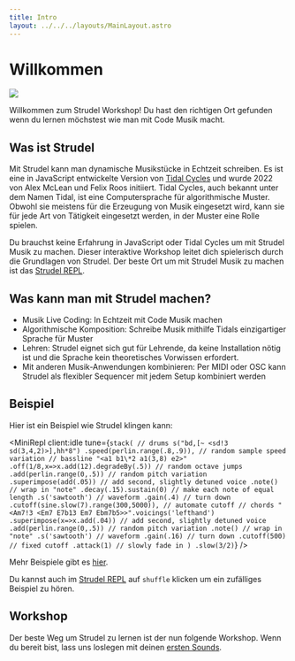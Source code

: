 ```yaml
---
title: Intro
layout: ../../../layouts/MainLayout.astro
---
```



# Willkommen

<img src="/icons/strudel_icon.png" className="w-32 animate-pulse md:float-right ml-8" />

Willkommen zum Strudel Workshop!
Du hast den richtigen Ort gefunden wenn du lernen möchstest wie man mit Code Musik macht.

## Was ist Strudel

Mit Strudel kann man dynamische Musikstücke in Echtzeit schreiben.
Es ist eine in JavaScript entwickelte Version von [Tidal Cycles](https://tidalcycles.org/) und wurde 2022 von Alex McLean und Felix Roos initiiert.
Tidal Cycles, auch bekannt unter dem Namen Tidal, ist eine Computersprache für algorithmische Muster.
Obwohl sie meistens für die Erzeugung von Musik eingesetzt wird, kann sie für jede Art von Tätigkeit eingesetzt werden,
in der Muster eine Rolle spielen.

Du brauchst keine Erfahrung in JavaScript oder Tidal Cycles um mit Strudel Musik zu machen.
Dieser interaktive Workshop leitet dich spielerisch durch die Grundlagen von Strudel.
Der beste Ort um mit Strudel Musik zu machen ist das [Strudel REPL](https://strudel.tidalcycles.org/).

## Was kann man mit Strudel machen?

- Musik Live Coding: In Echtzeit mit Code Musik machen
- Algorithmische Komposition: Schreibe Musik mithilfe Tidals einzigartiger Sprache für Muster
- Lehren: Strudel eignet sich gut für Lehrende, da keine Installation nötig ist und die Sprache kein theoretisches Vorwissen erfordert.
- Mit anderen Musik-Anwendungen kombinieren: Per MIDI oder OSC kann Strudel als flexibler Sequencer mit jedem Setup kombiniert werden

## Beispiel

Hier ist ein Beispiel wie Strudel klingen kann:

<MiniRepl
  client:idle
  tune={`stack(
  // drums
  s("bd,[~ <sd!3 sd(3,4,2)>],hh*8")
  .speed(perlin.range(.8,.9)), // random sample speed variation
  // bassline
  "<a1 b1\*2 a1(3,8) e2>" 
  .off(1/8,x=>x.add(12).degradeBy(.5)) // random octave jumps
  .add(perlin.range(0,.5)) // random pitch variation
  .superimpose(add(.05)) // add second, slightly detuned voice
  .note() // wrap in "note"
  .decay(.15).sustain(0) // make each note of equal length
  .s('sawtooth') // waveform
  .gain(.4) // turn down
  .cutoff(sine.slow(7).range(300,5000)), // automate cutoff
  // chords
  "<Am7!3 <Em7 E7b13 Em7 Ebm7b5>>".voicings('lefthand') 
  .superimpose(x=>x.add(.04)) // add second, slightly detuned voice
  .add(perlin.range(0,.5)) // random pitch variation
  .note() // wrap in "note"
  .s('sawtooth') // waveform
  .gain(.16) // turn down
  .cutoff(500) // fixed cutoff
  .attack(1) // slowly fade in
)
.slow(3/2)`}
/>

Mehr Beispiele gibt es [hier](/examples).

Du kannst auch im [Strudel REPL](https://strudel.tidalcycles.org/) auf `shuffle` klicken um ein zufälliges Beispiel zu hören.

## Workshop

Der beste Weg um Strudel zu lernen ist der nun folgende Workshop.
Wenn du bereit bist, lass uns loslegen mit deinen [ersten Sounds](/de/workshop/first-sounds).
